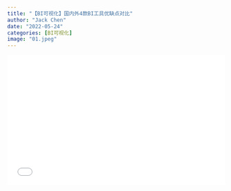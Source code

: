 ```yaml
---
title: "【BI可视化】国内外4款BI工具优缺点对比"
author: "Jack Chen"
date: "2022-05-24"
categories: [BI可视化]
image: "01.jpeg"
---
```


<div style="position: relative; padding: 30% 45%;">

<iframe style="position: absolute; width: 100%; height: 100%; left: 0; top: 0;" src="//player.bilibili.com/player.html?bvid=BV1PY4y1L7Vn&page=1" frameborder="no" scrolling="no">

</iframe>

</div> 
